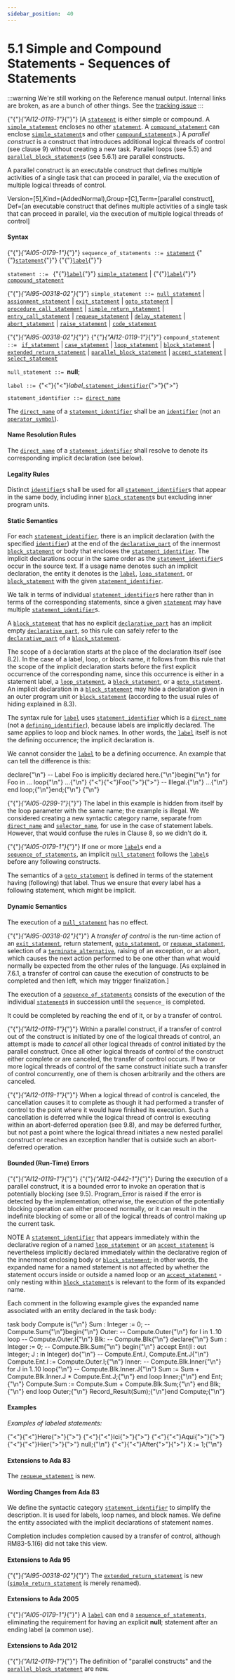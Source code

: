 ---
sidebar_position:  40
---

# 5.1 Simple and Compound Statements - Sequences of Statements

:::warning
We're still working on the Reference manual output.  Internal links are broken,
as are a bunch of other things.
See the [tracking issue](https://github.com/ada-lang-io/ada-lang-io/issues/20)
:::


<p>{"{"}<em>{"AI12-0119-1"}</em>{"}"} [A <code><a href="../AA-5/AA-5.1#S0167">statement</a></code> is either simple or compound. A <code><a href="../AA-5/AA-5.1#S0168">simple_statement</a></code> encloses no other <code><a href="../AA-5/AA-5.1#S0167">statement</a></code>. A <code><a href="../AA-5/AA-5.1#S0169">compound_statement</a></code> can enclose <code><a href="../AA-5/AA-5.1#S0168">simple_statement</a></code>s and other <code><a href="../AA-5/AA-5.1#S0169">compound_statement</a></code>s.] A <em>parallel construct</em> is a construct that introduces additional logical threads of control (see clause 9) without creating a new task. Parallel loops (see 5.5) and <code><a href="../AA-5/AA-5.6#S0192">parallel_block_statement</a></code>s (see 5.6.1) are parallel constructs. </p>
<Admonition type="aarm" aarm="glossary-entry" title="Glossary entry: ">
<p><strong></strong>A parallel construct is an executable construct that defines multiple activities of a single task that can proceed in parallel, via the execution of multiple logical threads of control.</p></Admonition>

<p>Version=[5],Kind=(AddedNormal),Group=[C],Term=[parallel construct], Def=[an executable construct that defines multiple activities of a single task that can proceed in parallel, via the execution of multiple logical threads of control] </p>

#### Syntax

<p>{"{"}<em>{"AI05-0179-1"}</em>{"}"} <code>sequence_of_statements</code><a id="S0166"></a><code> ::= </code><code><a href="../AA-5/AA-5.1#S0167">statement</a></code> {"{"}<code><a href="../AA-5/AA-5.1#S0167">statement</a></code>{"}"} {"{"}<code><a href="../AA-5/AA-5.1#S0171">label</a></code>{"}"}</p>
<p><code>statement</code><a id="S0167"></a><code> ::= </code>   {"{"}<code><a href="../AA-5/AA-5.1#S0171">label</a></code>{"}"} <code><a href="../AA-5/AA-5.1#S0168">simple_statement</a></code> | {"{"}<code><a href="../AA-5/AA-5.1#S0171">label</a></code>{"}"} <code><a href="../AA-5/AA-5.1#S0169">compound_statement</a></code></p>
<p>{"{"}<em>{"AI95-00318-02"}</em>{"}"} <code>simple_statement</code><a id="S0168"></a><code> ::= </code><code><a href="../AA-5/AA-5.1#S0170">null_statement</a></code>   | <code><a href="../AA-5/AA-5.2#S0173">assignment_statement</a></code>	| <code><a href="../AA-5/AA-5.7#S0193">exit_statement</a></code>   | <code><a href="../AA-5/AA-5.8#S0194">goto_statement</a></code>	| <code><a href="../AA-6/AA-6.4#S0217">procedure_call_statement</a></code>   | <code><a href="../AA-6/AA-6.5#S0222">simple_return_statement</a></code>	| <code><a href="../AA-9/AA-9.5#S0264">entry_call_statement</a></code>   | <code><a href="../AA-9/AA-9.5#S0265">requeue_statement</a></code>	| <code><a href="../AA-9/AA-9.6#S0266">delay_statement</a></code>   | <code><a href="../AA-9/AA-9.8#S0284">abort_statement</a></code>	| <code><a href="../AA-11/AA-11.3#S0308">raise_statement</a></code>   | <code><a href="../AA-13/AA-13.8#S0357">code_statement</a></code></p>
<p>{"{"}<em>{"AI95-00318-02"}</em>{"}"} {"{"}<em>{"AI12-0119-1"}</em>{"}"} <code>compound_statement</code><a id="S0169"></a><code> ::= </code>     <code><a href="../AA-5/AA-5.3#S0175">if_statement</a></code>	| <code><a href="../AA-5/AA-5.4#S0176">case_statement</a></code>   | <code><a href="../AA-5/AA-5.5#S0178">loop_statement</a></code>	| <code><a href="../AA-5/AA-5.6#S0191">block_statement</a></code>   | <code><a href="../AA-6/AA-6.5#S0225">extended_return_statement</a></code>   | <code><a href="../AA-5/AA-5.6#S0192">parallel_block_statement</a></code>   | <code><a href="../AA-9/AA-9.5#S0258">accept_statement</a></code>	| <code><a href="../AA-9/AA-9.7#S0269">select_statement</a></code></p>
<p><code>null_statement</code><a id="S0170"></a><code> ::= </code><strong>null</strong>;</p>
<p><code>label</code><a id="S0171"></a><code> ::= </code>{"<"}{"<"}<em>label_</em><code><a href="../AA-5/AA-5.1#S0172">statement_identifier</a></code>{">"}{">"}</p>
<p><code>statement_identifier</code><a id="S0172"></a><code> ::= </code><code><a href="../AA-4/AA-4.1#S0092">direct_name</a></code></p>
<p>The <code><a href="../AA-4/AA-4.1#S0092">direct_name</a></code> of a <code><a href="../AA-5/AA-5.1#S0172">statement_identifier</a></code> shall be an <code><a href="../AA-2/AA-2.3#S0002">identifier</a></code> (not an <code><a href="../AA-6/AA-6.1#S0202">operator_symbol</a></code>). </p>

#### Name Resolution Rules

<p>The <code><a href="../AA-4/AA-4.1#S0092">direct_name</a></code> of a <code><a href="../AA-5/AA-5.1#S0172">statement_identifier</a></code> shall resolve to denote its corresponding implicit declaration (see below). </p>

#### Legality Rules

<p>Distinct <code><a href="../AA-2/AA-2.3#S0002">identifier</a></code>s shall be used for all <code><a href="../AA-5/AA-5.1#S0172">statement_identifier</a></code>s that appear in the same body, including inner <code><a href="../AA-5/AA-5.6#S0191">block_statement</a></code>s but excluding inner program units. </p>

#### Static Semantics

<p>For each <code><a href="../AA-5/AA-5.1#S0172">statement_identifier</a></code>, there is an implicit declaration (with the specified <code><a href="../AA-2/AA-2.3#S0002">identifier</a></code>) at the end of the <code><a href="../AA-3/AA-3.11#S0086">declarative_part</a></code> of the innermost <code><a href="../AA-5/AA-5.6#S0191">block_statement</a></code> or body that encloses the <code><a href="../AA-5/AA-5.1#S0172">statement_identifier</a></code>. The implicit declarations occur in the same order as the <code><a href="../AA-5/AA-5.1#S0172">statement_identifier</a></code>s occur in the source text. If a usage name denotes such an implicit declaration, the entity it denotes is the <code><a href="../AA-5/AA-5.1#S0171">label</a></code>, <code><a href="../AA-5/AA-5.5#S0178">loop_statement</a></code>, or <code><a href="../AA-5/AA-5.6#S0191">block_statement</a></code> with the given <code><a href="../AA-5/AA-5.1#S0172">statement_identifier</a></code>. </p>
<Admonition type="aarm" aarm="reason" title="Reason: ">
<p><strong></strong>We talk in terms of individual <code><a href="../AA-5/AA-5.1#S0172">statement_identifier</a></code>s here rather than in terms of the corresponding statements, since a given <code><a href="../AA-5/AA-5.1#S0167">statement</a></code> may have multiple <code><a href="../AA-5/AA-5.1#S0172">statement_identifier</a></code>s.</p></Admonition>

<Admonition type="aarm" aarm="note" title="Note: ">
<p>A <code><a href="../AA-5/AA-5.6#S0191">block_statement</a></code> that has no explicit <code><a href="../AA-3/AA-3.11#S0086">declarative_part</a></code> has an implicit empty <code><a href="../AA-3/AA-3.11#S0086">declarative_part</a></code>, so this rule can safely refer to the <code><a href="../AA-3/AA-3.11#S0086">declarative_part</a></code> of a <code><a href="../AA-5/AA-5.6#S0191">block_statement</a></code>.</p></Admonition>

<Admonition type="aarm" aarm="note" title="Note: ">
<p>The scope of a declaration starts at the place of the declaration itself (see 8.2). In the case of a label, loop, or block name, it follows from this rule that the scope of the implicit declaration starts before the first explicit occurrence of the corresponding name, since this occurrence is either in a statement label, a <code><a href="../AA-5/AA-5.5#S0178">loop_statement</a></code>, a <code><a href="../AA-5/AA-5.6#S0191">block_statement</a></code>, or a <code><a href="../AA-5/AA-5.8#S0194">goto_statement</a></code>. An implicit declaration in a <code><a href="../AA-5/AA-5.6#S0191">block_statement</a></code> may hide a declaration given in an outer program unit or <code><a href="../AA-5/AA-5.6#S0191">block_statement</a></code> (according to the usual rules of hiding explained in 8.3).</p></Admonition>

<Admonition type="aarm" aarm="note" title="Note: ">
<p>The syntax rule for <code><a href="../AA-5/AA-5.1#S0171">label</a></code> uses <code><a href="../AA-5/AA-5.1#S0172">statement_identifier</a></code> which is a <code><a href="../AA-4/AA-4.1#S0092">direct_name</a></code> (not a <code><a href="../AA-3/AA-3.1#S0022">defining_identifier</a></code>), because labels are implicitly declared. The same applies to loop and block names. In other words, the <code><a href="../AA-5/AA-5.1#S0171">label</a></code> itself is not the defining occurrence; the implicit declaration is.</p></Admonition>

<Admonition type="aarm" aarm="note" title="Note: ">
<p>We cannot consider the <code><a href="../AA-5/AA-5.1#S0171">label</a></code> to be a defining occurrence. An example that can tell the difference is this: </p></Admonition>

<CodeBlock>
declare{"\n"}    -- Label Foo is implicitly declared here.{"\n"}begin{"\n"}    for Foo in ... loop{"\n"}        ...{"\n"}        {"<"}{"<"}Foo{">"}{">"} -- Illegal.{"\n"}        ...{"\n"}    end loop;{"\n"}end;{"\n"}  {"\n"}
</CodeBlock>

<Admonition type="aarm" aarm="note" title="Note: ">
<p>{"{"}<em>{"AI05-0299-1"}</em>{"}"} The label in this example is hidden from itself by the loop parameter with the same name; the example is illegal. We considered creating a new syntactic category name, separate from <code><a href="../AA-4/AA-4.1#S0092">direct_name</a></code> and <code><a href="../AA-4/AA-4.1#S0099">selector_name</a></code>, for use in the case of statement labels. However, that would confuse the rules in Clause 8, so we didn't do it. </p></Admonition>

<p>{"{"}<em>{"AI05-0179-1"}</em>{"}"} If one or more <code><a href="../AA-5/AA-5.1#S0171">label</a></code>s end a <code><a href="../AA-5/AA-5.1#S0166">sequence_of_statements</a></code>, an implicit <code><a href="../AA-5/AA-5.1#S0170">null_statement</a></code> follows the <code><a href="../AA-5/AA-5.1#S0171">label</a></code>s before any following constructs.</p>
<Admonition type="aarm" aarm="reason" title="Reason: ">
<p><strong></strong>The semantics of a <code><a href="../AA-5/AA-5.8#S0194">goto_statement</a></code> is defined in terms of the statement having (following) that label. Thus we ensure that every label has a following statement, which might be implicit. </p></Admonition>


#### Dynamic Semantics

<p>The execution of a <code><a href="../AA-5/AA-5.1#S0170">null_statement</a></code> has no effect.</p>
<p>{"{"}<em>{"AI95-00318-02"}</em>{"}"} A <em>transfer of control</em> is the run-time action of an <code><a href="../AA-5/AA-5.7#S0193">exit_statement</a></code>, return statement, <code><a href="../AA-5/AA-5.8#S0194">goto_statement</a></code>, or <code><a href="../AA-9/AA-9.5#S0265">requeue_statement</a></code>, selection of a <code><a href="../AA-9/AA-9.7#S0275">terminate_alternative</a></code>, raising of an exception, or an abort, which causes the next action performed to be one other than what would normally be expected from the other rules of the language. [As explained in 7.6.1, a transfer of control can cause the execution of constructs to be completed and then left, which may trigger finalization.]</p>
<p>The execution of a <code><a href="../AA-5/AA-5.1#S0166">sequence_of_statements</a></code> consists of the execution of the individual <code><a href="../AA-5/AA-5.1#S0167">statement</a></code>s in succession until the <code>sequence_</code> is completed. </p>
<Admonition type="aarm" aarm="ramification" title="Ramification: ">
<p><strong></strong>It could be completed by reaching the end of it, or by a transfer of control. </p></Admonition>

<p>{"{"}<em>{"AI12-0119-1"}</em>{"}"} Within a parallel construct, if a transfer of control out of the construct is initiated by one of the logical threads of control, an attempt is made to <em>cancel</em> all other logical threads of control initiated by the parallel construct. Once all other logical threads of control of the construct either complete or are canceled, the transfer of control occurs. If two or more logical threads of control of the same construct initiate such a transfer of control concurrently, one of them is chosen arbitrarily and the others are canceled.</p>
<p>{"{"}<em>{"AI12-0119-1"}</em>{"}"} When a logical thread of control is canceled, the cancellation causes it to complete as though it had performed a transfer of control to the point where it would have finished its execution. Such a cancellation is deferred while the logical thread of control is executing within an abort-deferred operation (see 9.8), and may be deferred further, but not past a point where the logical thread initiates a new nested parallel construct or reaches an exception handler that is outside such an abort-deferred operation. </p>

#### Bounded (Run-Time) Errors

<p>{"{"}<em>{"AI12-0119-1"}</em>{"}"} {"{"}<em>{"AI12-0442-1"}</em>{"}"} During the execution of a parallel construct, it is a bounded error to invoke an operation that is potentially blocking (see 9.5). Program_Error is raised if the error is detected by the implementation; otherwise, the execution of the potentially blocking operation can either proceed normally, or it can result in the indefinite blocking of some or all of the logical threads of control making up the current task. </p>
<Admonition type="aarm" aarm="note" title="Note: ">
<p>NOTE   A <code><a href="../AA-5/AA-5.1#S0172">statement_identifier</a></code> that appears immediately within the declarative region of a named <code><a href="../AA-5/AA-5.5#S0178">loop_statement</a></code> or an <code><a href="../AA-9/AA-9.5#S0258">accept_statement</a></code> is nevertheless implicitly declared immediately within the declarative region of the innermost enclosing body or <code><a href="../AA-5/AA-5.6#S0191">block_statement</a></code>; in other words, the expanded name for a named statement is not affected by whether the statement occurs inside or outside a named loop or an <code><a href="../AA-9/AA-9.5#S0258">accept_statement</a></code> - only nesting within <code><a href="../AA-5/AA-5.6#S0191">block_statement</a></code>s is relevant to the form of its expanded name. </p></Admonition>

<Admonition type="aarm" aarm="discussion" title="Discussion: ">
<p><strong></strong>Each comment in the following example gives the expanded name associated with an entity declared in the task body: </p></Admonition>

<CodeBlock>
task body Compute is{"\n"}   Sum : Integer := 0;                       -- Compute.Sum{"\n"}begin{"\n"} Outer:                                      -- Compute.Outer{"\n"}   for I in 1..10 loop     -- Compute.Outer.I{"\n"}    Blk:                                     -- Compute.Blk{"\n"}      declare{"\n"}         Sum : Integer := 0;                 -- Compute.Blk.Sum{"\n"}      begin{"\n"}         accept Ent(I : out Integer; J : in Integer) do{"\n"}                                             -- Compute.Ent.I, Compute.Ent.J{"\n"}            Compute.Ent.I := Compute.Outer.I;{"\n"}          Inner:                             -- Compute.Blk.Inner{"\n"}            for J in 1..10 loop{"\n"}                                             -- Compute.Blk.Inner.J{"\n"}               Sum := Sum + Compute.Blk.Inner.J * Compute.Ent.J;{"\n"}            end loop Inner;{"\n"}         end Ent;{"\n"}         Compute.Sum := Compute.Sum + Compute.Blk.Sum;{"\n"}      end Blk;{"\n"}   end loop Outer;{"\n"}   Record_Result(Sum);{"\n"}end Compute;{"\n"}
</CodeBlock>


#### Examples

<p><em>Examples of labeled statements:</em> </p>
<CodeBlock>
{"<"}{"<"}Here{">"}{">"} {"<"}{"<"}Ici{">"}{">"} {"<"}{"<"}Aqui{">"}{">"} {"<"}{"<"}Hier{">"}{">"} null;{"\n"}
</CodeBlock>

<CodeBlock>
{"<"}{"<"}After{">"}{">"} X := 1;{"\n"}
</CodeBlock>


#### Extensions to Ada 83

<Admonition type="aarm" aarm="note" title="Note: ">
<p>The <code><a href="../AA-9/AA-9.5#S0265">requeue_statement</a></code> is new. </p></Admonition>


#### Wording Changes from Ada 83

<Admonition type="aarm" aarm="note" title="Note: ">
<p>We define the syntactic category <code><a href="../AA-5/AA-5.1#S0172">statement_identifier</a></code> to simplify the description. It is used for labels, loop names, and block names. We define the entity associated with the implicit declarations of statement names.</p></Admonition>

<Admonition type="aarm" aarm="note" title="Note: ">
<p>Completion includes completion caused by a transfer of control, although RM83-5.1(6) did not take this view. </p></Admonition>


#### Extensions to Ada 95

<Admonition type="aarm" aarm="note" title="Note: ">
<p>{"{"}<em>{"AI95-00318-02"}</em>{"}"} The <code><a href="../AA-6/AA-6.5#S0225">extended_return_statement</a></code> is new (<code><a href="../AA-6/AA-6.5#S0222">simple_return_statement</a></code> is merely renamed). </p></Admonition>


#### Extensions to Ada 2005

<Admonition type="aarm" aarm="note" title="Note: ">
<p>{"{"}<em>{"AI05-0179-1"}</em>{"}"} A <code><a href="../AA-5/AA-5.1#S0171">label</a></code> can end a <code><a href="../AA-5/AA-5.1#S0166">sequence_of_statements</a></code>, eliminating the requirement for having an explicit <strong>null</strong>; statement after an ending label (a common use). </p></Admonition>


#### Extensions to Ada 2012

<Admonition type="aarm" aarm="note" title="Note: ">
<p>{"{"}<em>{"AI12-0119-1"}</em>{"}"} The definition of "parallel constructs" and the <code><a href="../AA-5/AA-5.6#S0192">parallel_block_statement</a></code> are new. </p></Admonition>

